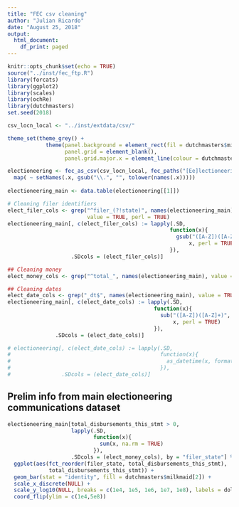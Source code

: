 ```yaml
---
title: "FEC csv cleaning"
author: "Julian Ricardo"
date: "August 25, 2018"
output:
  html_document:
    df_print: paged
---
```


```r
knitr::opts_chunk$set(echo = TRUE)
source("../inst/fec_ftp.R")
library(forcats)
library(ggplot2)
library(scales)
library(ochRe)
library(dutchmasters)
set.seed(2018)

csv_locn_local <- "../inst/extdata/csv/"

theme_set(theme_grey() + 
            theme(panel.background = element_rect(fil = dutchmasters$milkmaid[[7]]),
                  panel.grid = element_blank(),
                  panel.grid.major.x = element_line(colour = dutchmasters$milkmaid[[1]])))
```

```r
electioneering <- fec_as_csv(csv_locn_local, fec_paths("[Ee]lectioneering")) %>% 
  map( ~ setNames(.x, gsub("\\.", "", tolower(names(.x)))))
  
electioneering_main <- data.table(electioneering[[1]])

# Cleaning filer identifiers
elect_filer_cols <- grep("^filer_(?!state)", names(electioneering_main),
                         value = TRUE, perl = TRUE)
electioneering_main[, c(elect_filer_cols) := lapply(.SD,
                                                   function(x){
                                                     gsub("([A-Z])([A-Z]+)", "\\1\\L\\2", 
                                                         x, perl = TRUE)
                                                   }),
                    .SDcols = (elect_filer_cols)]

## Cleaning money
elect_money_cols <- grep("^total_", names(electioneering_main), value = TRUE)

## Cleaning dates
elect_date_cols <- grep("_dt$", names(electioneering_main), value = TRUE)
electioneering_main[, c(elect_date_cols) := lapply(.SD,
                                              function(x){
                                                sub("([A-Z])([A-Z]+)", "\\1\\L\\2", 
                                                    x, perl = TRUE)
                                              }),
               .SDcols = (elect_date_cols)]

# electioneering[, c(elect_date_cols) := lapply(.SD,
#                                               function(x){
#                                                 as_datetime(x, format = "%d-%b-%y")
#                                               }),
#                .SDcols = (elect_date_cols)]
```

## Prelim info from main electioneering communications dataset

```r
electioneering_main[total_disbursements_this_stmt > 0,
                    lapply(.SD,
                           function(x){
                             sum(x, na.rm = TRUE)
                           }),
                    .SDcols = (elect_money_cols), by = "filer_state"] %>% 
  ggplot(aes(fct_reorder(filer_state, total_disbursements_this_stmt),
             total_disbursements_this_stmt)) +
  geom_bar(stat = "identity", fill = dutchmasters$milkmaid[2]) +
  scale_x_discrete(NULL) +
  scale_y_log10(NULL, breaks = c(1e4, 1e5, 1e6, 1e7, 1e8), labels = dollar) +
  coord_flip(ylim = c(1e4,5e8))
```
